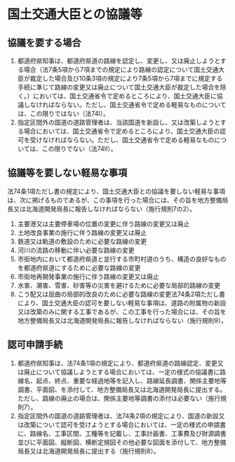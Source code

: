 # 国土交通大臣との協議等

## 協議を要する場合

1. 都道府県知事は、都道府県道の路線を認定し、変更し、又は廃止しようとする場合（法7条5項から7項までの規定により路線の認定について国土交通大臣が裁定した場合及び10条3項の規定により7条5項から7項までに規定する手続に準じて路線の変更又は廃止について国土交通大臣が裁定した場合を除く。）においては、国土交通省令で定めるところにより、国土交通大臣に協議しなければならない。ただし、国土交通省令で定める軽易なものについては、この限りではない（法74I）。
2. 指定区間外の国道の道路管理者は、当該国道を新設し、又は改築しようとする場合においては、国土交通省令で定めるところにより、国土交通大臣の認可を受けなければならない。ただし、国土交通省令で定める軽易なものについては、この限りでない（法74Ⅱ）。

## 協議等を要しない軽易な事項

法74条1項ただし書の規定により、国土交通大臣との協議を要しない軽易な事項は、次に掲げるものであるが、この事項を行った場合には、その旨を地方整備局長又は北海道開発局長に報告しなければならない（施行規則7の2）。

1. 主要港又は主要停車場の位置の変更に伴う路線の変更又は廃止
2. 土地改良事業の施行に伴う路線の変更又は廃止
3. 鉄道又は軌道の敷設のために必要な路線の変更
4. 河川の流路の移動に伴い必要な路線の変更
5. 市街地内において都道府県道と並行する市町村道のうち、構造の良好なものを都道府県道にするために必要な路線の変更
6. 市街地再開発事業の施行に伴う路線の変更又は廃止
7. 水害、潮害、雪害、砂害等の災害を避けるために必要な局部的路線の変更
8. こう配又は屈曲の局部的改良のために必要な路線の変更法74条2項ただし書により、国土交通大臣の認可を要しない軽易な事項は、道路の附属物の新設又は改築のみに関する工事であるが、この工事を行った場合には、その旨を地方整備局長又は北海道開発局長に報告しなければならない（施行規則9）。

## 認可申請手続

1. 都道府県知事は、法74条1項の規定により、都道府県道の路線認定、変更又は廃止について協議しようとする場合においては、一定の様式の協議書に路線名、起点、終点、重要な経過地等を記入し、路線延長調書、関係主要地等調書、平面図、を添付して、地方整備局長又は北海道開発局長に提出する。ただし、路線の廃止の場合は、関係主要地等調書の添付は必要ない（施行規則7）。
2. 指定区間外の国道の道路管理者は、法74条2項の規定により、国道の新設又は改築について認可を受けようとする場合においては、一定の様式の申請書に、路線名、工事区間、工種等を記載し、工事計画書、工事費及び財源調書並びに平面図、縦断図、横断定規図その他必要な図面を添付して、地方整備局長又は北海道開発局長に提出する（施行規則8）。
